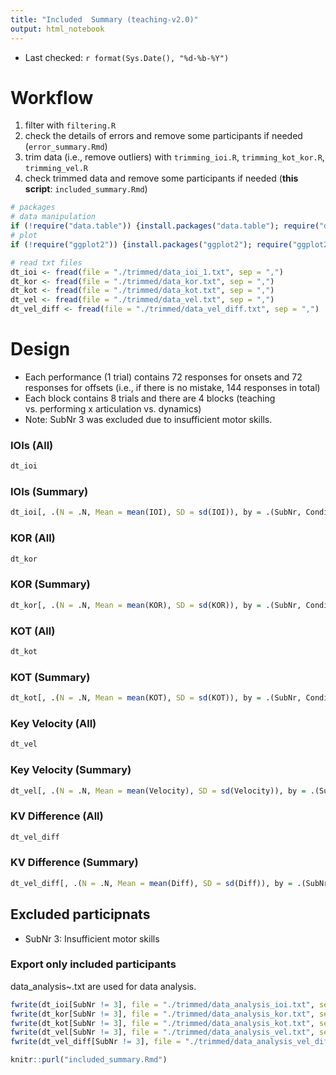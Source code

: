 ```yaml
---
title: "Included  Summary (teaching-v2.0)"
output: html_notebook
---
```


- Last checked: `r format(Sys.Date(), "%d-%b-%Y")`

# Workflow
1. filter with `filtering.R`
2. check the details of errors and remove some participants if needed (`error_summary.Rmd`)
3. trim data (i.e., remove outliers) with `trimming_ioi.R`, `trimming_kot_kor.R`, `trimming_vel.R`
4. check trimmed data and remove some participants if needed (**this script**: `included_summary.Rmd`)

```r
# packages
# data manipulation
if (!require("data.table")) {install.packages("data.table"); require("data.table")}
# plot
if (!require("ggplot2")) {install.packages("ggplot2"); require("ggplot2")}

# read txt files
dt_ioi <- fread(file = "./trimmed/data_ioi_1.txt", sep = ",")
dt_kor <- fread(file = "./trimmed/data_kor.txt", sep = ",")
dt_kot <- fread(file = "./trimmed/data_kot.txt", sep = ",")
dt_vel <- fread(file = "./trimmed/data_vel.txt", sep = ",")
dt_vel_diff <- fread(file = "./trimmed/data_vel_diff.txt", sep = ",")
```

# Design
- Each performance (1 trial) contains 72 responses for onsets and 72 responses for offsets (i.e., if there is no mistake, 144 responses in total)
- Each block contains 8 trials and there are 4 blocks (teaching vs. performing x articulation vs. dynamics)
- Note: SubNr 3 was excluded due to insufficient motor skills.

### IOIs (All)
```r
dt_ioi
```

### IOIs (Summary)
```r
dt_ioi[, .(N = .N, Mean = mean(IOI), SD = sd(IOI)), by = .(SubNr, Condition, Skill)]
```

### KOR (All)
```r
dt_kor
```

### KOR (Summary)
```r
dt_kor[, .(N = .N, Mean = mean(KOR), SD = sd(KOR)), by = .(SubNr, Condition, Skill, Subcomponent)]
```

### KOT (All)
```r
dt_kot
```

### KOT (Summary)
```r
dt_kot[, .(N = .N, Mean = mean(KOT), SD = sd(KOT)), by = .(SubNr, Condition, Skill, Subcomponent)]
```

### Key Velocity (All)
```r
dt_vel
```

### Key Velocity (Summary)
```r
dt_vel[, .(N = .N, Mean = mean(Velocity), SD = sd(Velocity)), by = .(SubNr, Condition, Skill, Subcomponent)]
```

### KV Difference (All)
```r
dt_vel_diff
```

### KV Difference (Summary)
```r
dt_vel_diff[, .(N = .N, Mean = mean(Diff), SD = sd(Diff)), by = .(SubNr, Condition, Skill, Subcomponent)]
```

## Excluded participnats
- SubNr 3: Insufficient motor skills

### Export only included participants
data_analysis~.txt are used for data analysis.
```r
fwrite(dt_ioi[SubNr != 3], file = "./trimmed/data_analysis_ioi.txt", sep = ",")
fwrite(dt_kor[SubNr != 3], file = "./trimmed/data_analysis_kor.txt", sep = ",")
fwrite(dt_kot[SubNr != 3], file = "./trimmed/data_analysis_kot.txt", sep = ",")
fwrite(dt_vel[SubNr != 3], file = "./trimmed/data_analysis_vel.txt", sep = ",")
fwrite(dt_vel_diff[SubNr != 3], file = "./trimmed/data_analysis_vel_diff.txt", sep = ",")
```

```r
knitr::purl("included_summary.Rmd")
```
